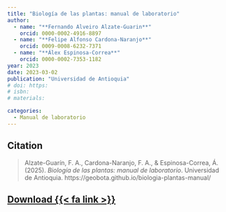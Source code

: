 ```yaml
---
title: "Biología de las plantas: manual de laboratorio"
author:
  - name: "**Fernando Alveiro Alzate-Guarin**"
    orcid: 0000-0002-4916-8897
  - name: "**Felipe Alfonso Cardona-Naranjo**"
    orcid: 0009-0008-6232-7371
  - name: "**Álex Espinosa-Correa**"
    orcid: 0000-0002-7353-1182
year: 2023
date: 2023-03-02
publication: "Universidad de Antioquia"
# doi: https:
# isbn: 
# materials: 

categories:
  - Manual de laboratorio
---
```


<!-- ## Abstract -->



## Citation

> Alzate-Guarín, F. A., Cardona-Naranjo, F. A., & Espinosa-Correa, Á. (2025). *Biología de las plantas: manual de laboratorio*. Universidad de Antioquia. https://geobota.github.io/biologia-plantas-manual/

## [Download {{< fa link >}}](https://geobota.github.io/biologia-plantas-manual/)
